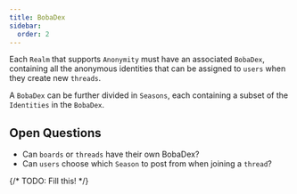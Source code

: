 ```yaml
---
title: BobaDex
sidebar:
  order: 2
---
```


Each `Realm` that supports `Anonymity` must have an associated `BobaDex`,
containing all the anonymous identities that can be assigned to `users` when
they create new `threads`.

A `BobaDex` can be further divided in `Seasons`, each containing a subset of the
`Identities` in the `BobaDex`.

## Open Questions

- Can `boards` or `threads` have their own BobaDex?
- Can `users` choose which `Season` to post from when joining a `thread`?


{/* TODO: Fill this! */}
